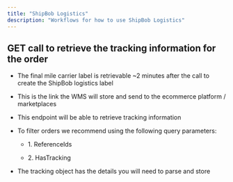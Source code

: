 ```yaml
---
title: "ShipBob Logistics"
description: "Workflows for how to use ShipBob Logistics"
---
```


## GET call to retrieve the tracking information for the order

* The final mile carrier label is retrievable \~2 minutes after the call to create the ShipBob logistics label

* This is the link the WMS will store and send to the ecommerce platform / marketplaces

* This endpoint will be able to retrieve tracking information

* To filter orders we recommend using the following query parameters:&#x20;

  * 1\. ReferenceIds

  * 2\. HasTracking

* The tracking object has the details you will need to parse and store

```
```